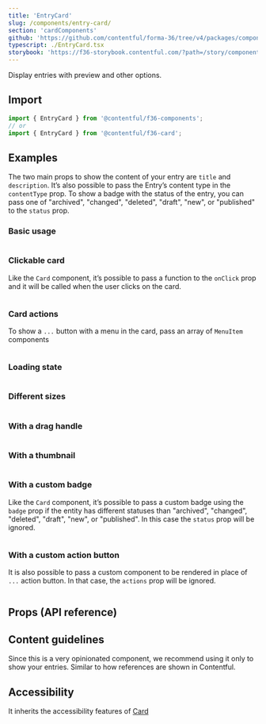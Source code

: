 ```yaml
---
title: 'EntryCard'
slug: /components/entry-card/
section: 'cardComponents'
github: 'https://github.com/contentful/forma-36/tree/v4/packages/components/card/src/EntryCard'
typescript: ./EntryCard.tsx
storybook: 'https://f36-storybook.contentful.com/?path=/story/components-card-entrycard--default'
---
```


Display entries with preview and other options.

## Import

```jsx static=true
import { EntryCard } from '@contentful/f36-components';
// or
import { EntryCard } from '@contentful/f36-card';
```

## Examples

The two main props to show the content of your entry are `title` and `description`.
It’s also possible to pass the Entry’s content type in the `contentType` prop.
To show a badge with the status of the entry,
you can pass one of "archived", "changed", "deleted", "draft", "new", or "published" to the `status` prop.

### Basic usage

```jsx file=../../examples/EntryCard/EntryCardExample.tsx

```

### Clickable card

Like the `Card` component, it’s possible to pass a function to the `onClick` prop
and it will be called when the user clicks on the card.

```jsx file=../../examples/EntryCard/EntryCardClickableExample.tsx

```

### Card actions

To show a `...` button with a menu in the card, pass an array of `MenuItem` components

```jsx file=../../examples/EntryCard/EntryCardActionsExample.tsx

```

### Loading state

```jsx file=../../examples/EntryCard/EntryCardLoadingExample.tsx

```

### Different sizes

```jsx file=../../examples/EntryCard/EntryCardSizesExample.tsx

```

### With a drag handle

```jsx file=../../examples/EntryCard/EntryCardDragHandleExample.tsx

```

### With a thumbnail

```jsx file=../../examples/EntryCard/EntryCardThumbnailExample.tsx

```

### With a custom badge

Like the `Card` component, it’s possible to pass a custom badge using the `badge` prop if the entity has different statuses than
"archived", "changed", "deleted", "draft", "new", or "published". In this case the `status` prop will be ignored.

```jsx file=../../examples/EntryCard/EntryCardCustomBadgeExample.tsx

```

### With a custom action button

It is also possible to pass a custom component to be rendered in place of `...` action button. In that case, the `actions` prop will be ignored.

```jsx file=../../examples/EntryCard/EntryCardCustomActionButtonExample.tsx

```

## Props (API reference)

<PropsTable of="EntryCard" />

## Content guidelines

Since this is a very opinionated component, we recommend using it only to show your entries.
Similar to how references are shown in Contentful.

## Accessibility

It inherits the accessibility features of [Card](/components/card)
